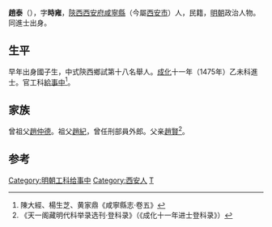 '''趙泰'''（{{bd|1437年||？}}），字'''時雍'''，[[陝西承宣布政使司|陝西]][[西安府|西安府]][[咸宁县_(唐朝)|咸寧縣]]（今屬[[西安市|西安市]]）人，民籍，[[明朝|明朝]]政治人物。同進士出身。

==生平==
早年出身國子生，中式陝西鄉試第十八名舉人。[[成化|成化]]十一年（1475年）乙未科進士。官工科[[給事中|給事中]]<ref>陳大經、楊生芝、黄家鼎《咸寧縣志·卷五》</ref>。

==家族==
曾祖父[[趙仲德|趙仲德]]。祖父[[趙紀|趙紀]]，曾任刑部員外郎。父亲[[趙賢|趙賢]]<ref>《天一阁藏明代科举录选刊·登科录》（《成化十一年进士登科录》）</ref>。

==参考==
{{reflist}}
{{明朝人物小作品}}
{{成化十一年乙未科殿試金榜}}
{{DEFAULTSORT:Zhao趙}}

[[Category:明朝工科给事中|Category:明朝工科给事中]]
[[Category:西安人|Category:西安人]]
[[Category:赵姓|T]]
